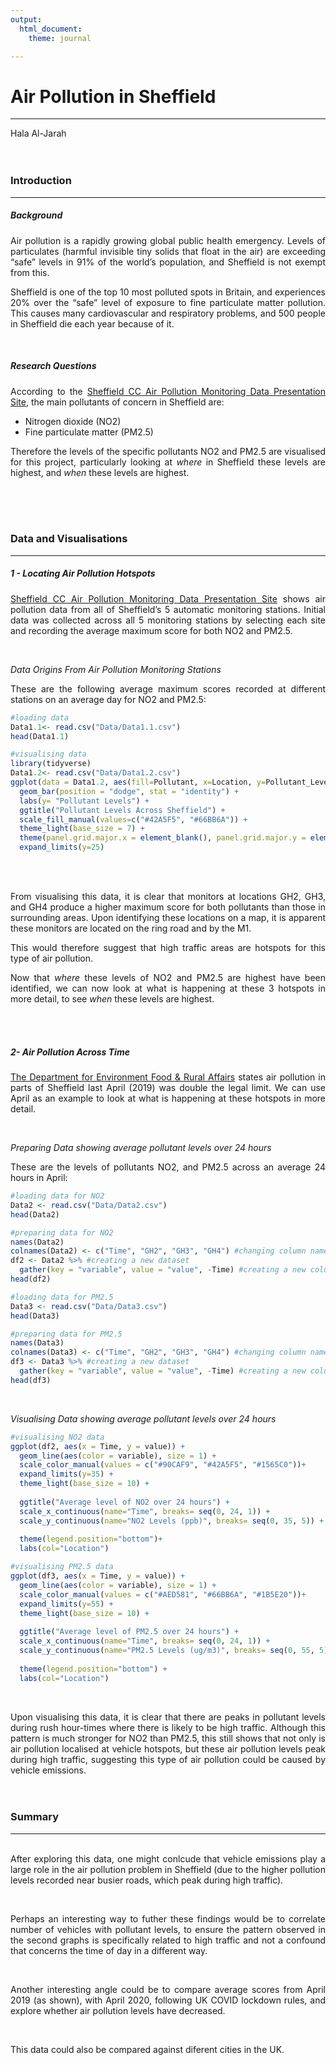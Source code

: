 ---
output:
  html_document:
    theme: journal

---

<style>
body {
text-align: justify}
</style>

# **Air Pollution in Sheffield**
***
Hala Al-Jarah
<br><br><br>


### **Introduction**
***

##### ***Background***
Air pollution is a rapidly growing global public health emergency. Levels of particulates (harmful invisible tiny solids that float in the air) are exceeding “safe” levels in 91% of the world’s population, and Sheffield is not exempt from this.

Sheffield is one of the top 10 most polluted spots in Britain, and experiences 20% over the “safe" level of exposure to fine particulate matter pollution. This causes many cardiovascular and respiratory problems, and 500 people in Sheffield die each year because of it.

<br>

##### ***Research Questions***

According to the [Sheffield CC Air Pollution Monitoring Data Presentation Site](http://87.242.194.203/cgi-bin/SHEFF/apub.stncolmap2.cgi?page=ShowMapG&areaid=RI&gsize=450x370&stnshow=true&stngroup=0x4e&backgroundimg=images/blank.gif&mappostop=0&mapposleft=0&infocgi=apub.infostn2.cgi&macropath=stn&infoframe=_blank&lefthtmlpage=&apptag=colorstn&nrdec=1&subs=0003&year=now&gkey=AIzaSyBF-Ob8flZlLC2tcHARIUQ_9EYHPuSMwcs), the main pollutants of concern in Sheffield are:

* Nitrogen dioxide (NO2)
* Fine particulate matter (PM2.5)
  
Therefore the levels of the specific pollutants NO2 and PM2.5 are visualised for this project, particularly looking at *where* in Sheffield these levels are highest, and *when* these levels are highest.

<br><br><br>

### **Data and Visualisations**
***
##### ***1 - Locating Air Pollution Hotspots***

[Sheffield CC Air Pollution Monitoring Data Presentation Site](http://87.242.194.203/cgi-bin/SHEFF/apub.stncolmap2.cgi?page=ShowMapG&areaid=RI&gsize=450x370&stnshow=true&stngroup=0x4e&backgroundimg=images/blank.gif&mappostop=0&mapposleft=0&infocgi=apub.infostn2.cgi&macropath=stn&infoframe=_blank&lefthtmlpage=&apptag=colorstn&nrdec=1&subs=0003&year=now&gkey=AIzaSyBF-Ob8flZlLC2tcHARIUQ_9EYHPuSMwcs) shows air pollution data from all of Sheffield's 5 automatic monitoring stations. Initial data was collected across all 5 monitoring stations by selecting each site and recording the average maximum score for both NO2 and PM2.5.

<br>

*Data Origins From Air Pollution Monitoring Stations*

These are the following average maximum scores recorded at different stations on an average day for NO2 and PM2.5:

```{r eval=TRUE, echo=TRUE, message=FALSE, warning=FALSE, fig.cap="*Figure 1:average maximum scores recorded on an average day for NO2 and PM2.5*"}

#loading data
Data1.1<- read.csv("Data/Data1.1.csv")
head(Data1.1)

#visualising data
library(tidyverse)
Data1.2<- read.csv("Data/Data1.2.csv")
ggplot(data = Data1.2, aes(fill=Pollutant, x=Location, y=Pollutant_Level)) + 
  geom_bar(position = "dodge", stat = "identity") + 
  labs(y= "Pollutant Levels") + 
  ggtitle("Pollutant Levels Across Sheffield") + 
  scale_fill_manual(values=c("#42A5F5", "#66BB6A")) + 
  theme_light(base_size = 7) +
  theme(panel.grid.major.x = element_blank(), panel.grid.major.y = element_line( size=.1, color="light grey")) +
  expand_limits(y=25)

```

<br><br>

From visualising this data, it is clear that monitors at locations GH2, GH3, and GH4 produce a higher maximum score for both pollutants than those in surrounding areas. Upon identifying these locations on a map, it is apparent these monitors are located on the ring road and by the M1. 

This would therefore suggest that high traffic areas are hotspots for this type of air pollution. 

Now that *where* these levels of NO2 and PM2.5 are highest have been identified, we can now look at what is happening at these 3 hotspots in more detail, to see *when* these levels are highest.

<br><br>

##### ***2- Air Pollution Across Time***
[The Department for Environment Food & Rural Affairs](https://uk-air.defra.gov.uk/) states air pollution in parts of Sheffield last April (2019) was double the legal limit. We can use April as an example to look at what is happening at these hotspots in more detail. 

<br>

*Preparing Data showing average pollutant levels over 24 hours*

These are the levels of pollutants NO2, and PM2.5 across an average 24 hours in April:

```{r eval=TRUE, echo=TRUE, warning=FALSE}


#loading data for NO2
Data2 <- read.csv("Data/Data2.csv")
head(Data2)

```

```{r results='hold'}

#preparing data for NO2
names(Data2)
colnames(Data2) <- c("Time", "GH2", "GH3", "GH4") #changing column names as they originally contained dashes
df2 <- Data2 %>% #creating a new dataset
  gather(key = "variable", value = "value", -Time) #creating a new column to gather values (apart from time)
head(df2)
```


```{r}
#loading data for PM2.5
Data3 <- read.csv("Data/Data3.csv")
head(Data3)
```


```{r results='hold'}
#preparing data for PM2.5
names(Data3)
colnames(Data3) <- c("Time", "GH2", "GH3", "GH4") #changing column names as they originally contained dashes
df3 <- Data3 %>% #creating a new dataset
  gather(key = "variable", value = "value", -Time) #creating a new column to gather values (apart from time)
head(df3)

```

<br>

*Visualising Data showing average pollutant levels over 24 hours*

```{r eval=TRUE, echo=TRUE, warning=FALSE, out.width=c('50%', '50%'), fig.show='hold'}

#visualising NO2 data
ggplot(df2, aes(x = Time, y = value)) +
  geom_line(aes(color = variable), size = 1) +
  scale_color_manual(values = c("#90CAF9", "#42A5F5", "#1565C0"))+
  expand_limits(y=35) +
  theme_light(base_size = 10) +
  
  ggtitle("Average level of NO2 over 24 hours") + 
  scale_x_continuous(name="Time", breaks= seq(0, 24, 1)) +
  scale_y_continuous(name="NO2 Levels (ppb)", breaks= seq(0, 35, 5)) +
  
  theme(legend.position="bottom")+
  labs(col="Location")

#visualising PM2.5 data
ggplot(df3, aes(x = Time, y = value)) +
  geom_line(aes(color = variable), size = 1) +
  scale_color_manual(values = c("#AED581", "#66BB6A", "#1B5E20"))+
  expand_limits(y=55) +
  theme_light(base_size = 10) +
  
  ggtitle("Average level of PM2.5 over 24 hours") + 
  scale_x_continuous(name="Time", breaks= seq(0, 24, 1)) +
  scale_y_continuous(name="PM2.5 Levels (ug/m3)", breaks= seq(0, 55, 5)) +
  
  theme(legend.position="bottom") +
  labs(col="Location")

```

<br>

Upon visualising this data, it is clear that there are peaks in pollutant levels during rush hour-times where there is likely to be high traffic. Although this pattern is much stronger for NO2 than PM2.5, this still shows that not only is air pollution localised at vehicle hotspots, but these air pollution levels peak during high traffic, suggesting this type of air pollution could be caused by vehicle emissions. 
<br><br><br>

### **Summary**
***
<br>
After exploring this data, one might conlcude that vehicle emissions play a large role in the air pollution problem in Sheffield (due to the higher pollution levels recorded near busier roads, which peak during high traffic). 

<br>

Perhaps an interesting way to futher these findings would be to correlate number of vehicles with pollutant levels, to ensure the pattern observed in the second graphs is specifically related to high traffic and not a confound that concerns the time of day in a different way.

<br>

Another interesting angle could be to compare average scores from April 2019 (as shown), with April 2020, following UK COVID lockdown rules, and explore whether air pollution levels have decreased.

<br>

This data could also be compared against diferent cities in the UK.

<br><br><br>
